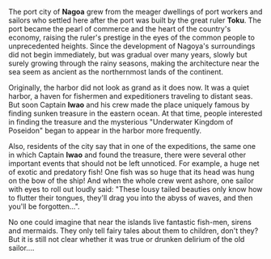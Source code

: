 The port city of **Nagoa** grew from the meager dwellings of port workers and sailors who settled here after the port was built by the great ruler **Toku**.
The port became the pearl of commerce and the heart of the country's economy, raising the ruler's prestige in the eyes of the common people to unprecedented heights.
Since the development of Nagoya's surroundings did not begin immediately, but was gradual over many years, slowly but surely growing through the rainy seasons, making the architecture near the sea seem as ancient as the northernmost lands of the continent.

Originally, the harbor did not look as grand as it does now.
It was a quiet harbor, a haven for fishermen and expeditioners traveling to distant seas.
But soon Captain **Iwao** and his crew made the place uniquely famous by finding sunken treasure in the eastern ocean. At that time, people interested in finding the treasure and the mysterious "Underwater Kingdom of Poseidon" began to appear in the harbor more frequently.

Also, residents of the city say that in one of the expeditions, the same one in which Captain **Iwao** and found the treasure, there were several other important events that should not be left unnoticed.
For example, a huge net of exotic and predatory fish! One fish was so huge that its head was hung on the bow of the ship! And when the whole crew went ashore, one sailor with eyes to roll out loudly said: "These lousy tailed beauties only know how to flutter their tongues, they'll drag you into the abyss of waves, and then you'll be forgotten...".

No one could imagine that near the islands live fantastic fish-men, sirens and mermaids.
They only tell fairy tales about them to children, don't they?
But it is still not clear whether it was true or drunken delirium of the old sailor....
